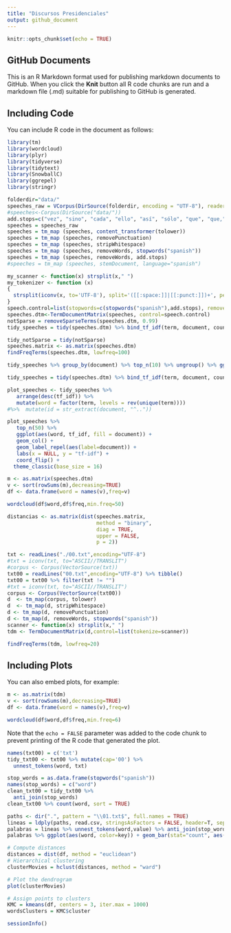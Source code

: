 ```yaml
---
title: "Discursos Presidenciales"
output: github_document
---
```


```r
knitr::opts_chunk$set(echo = TRUE)
```

## GitHub Documents

This is an R Markdown format used for publishing markdown documents to GitHub. When you click the **Knit** button all R code chunks are run and a markdown file (.md) suitable for publishing to GitHub is generated.

## Including Code

You can include R code in the document as follows:

```r
library(tm)
library(wordcloud)
library(plyr)
library(tidyverse)
library(tidytext)
library(SnowballC)
library(ggrepel)
library(stringr)
```
```r
folderdir="data/"
speeches_raw = VCorpus(DirSource(folderdir, encoding = "UTF-8"), readerControl=list(reader=readPlain,language="es"))
#speeches<-Corpus(DirSource("data/"))
add.stops=c("vez", "sino", "cada", "ello", "así", "sólo", "que", "que,", "señorías", "señorías,","gobierno","política","españa","españoles","país","ser","hacia","años","debe","cualquier","año","manera","todas","mayor","parte","presidenta","ustedes","vista","señora")
speeches = speeches_raw
speeches = tm_map (speeches, content_transformer(tolower))
speeches = tm_map (speeches, removePunctuation)
speeches = tm_map (speeches, stripWhitespace)
speeches = tm_map (speeches, removeWords, stopwords("spanish"))
speeches = tm_map (speeches, removeWords, add.stops)
#speeches = tm_map (speeches, stemDocument, language="spanish")

my_scanner <- function(x) strsplit(x," ")
my_tokenizer <- function (x) 
{
  strsplit(iconv(x, to='UTF-8'), split='([[:space:]]|[[:punct:]])+', perl=F)[[1]]
}
speech.control=list(stopwords=c(stopwords("spanish"),add.stops), removeNumbers=FALSE, removePunctuation=FALSE) #, tokenize=my_tokenizer
speeches.dtm<-TermDocumentMatrix(speeches, control=speech.control)
notSparse = removeSparseTerms(speeches.dtm, 0.99)
tidy_speeches = tidy(speeches.dtm) %>% bind_tf_idf(term, document, count)

tidy_notSparse = tidy(notSparse)
speeches.matrix <- as.matrix(speeches.dtm)
findFreqTerms(speeches.dtm, lowfreq=100)
```
```r
tidy_speeches %>% group_by(document) %>% top_n(10) %>% ungroup() %>% ggplot(aes(term,count)) + geom_bar(stat="identity", aes(colour=document, alpha=1/2)) + facet_wrap(~document, scales = "free", ncol = 1) + theme(legend.position="none")
```
```r
tidy_speeches = tidy(speeches.dtm) %>% bind_tf_idf(term, document, count)

plot_speeches <- tidy_speeches %>%
   arrange(desc(tf_idf)) %>%
   mutate(word = factor(term, levels = rev(unique(term)))) 
#%>%  mutate(id = str_extract(document, "^.."))

plot_speeches %>% 
   top_n(50) %>%
   ggplot(aes(word, tf_idf, fill = document)) +
   geom_col() +
   geom_label_repel(aes(label=document)) +
   labs(x = NULL, y = "tf-idf") +
   coord_flip() +
  theme_classic(base_size = 16)
```

```r
m <- as.matrix(speeches.dtm)
v <- sort(rowSums(m),decreasing=TRUE)
df <- data.frame(word = names(v),freq=v)
```


```r
wordcloud(df$word,df$freq,min.freq=50)
```
```r
distancias <- as.matrix(dist(speeches.matrix, 
                             method = "binary", 
                             diag = TRUE, 
                             upper = FALSE, 
                             p = 2))
```

```r
txt <- readLines("./00.txt",encoding="UTF-8")
#txt = iconv(txt, to="ASCII//TRANSLIT")
#corpus <- Corpus(VectorSource(txt))
txt00 = readLines("00.txt",encoding="UTF-8") %>% tibble()
txt00 = txt00 %>% filter(txt != "")
#txt = iconv(txt, to="ASCII//TRANSLIT")
corpus <- Corpus(VectorSource(txt00))
d  <- tm_map(corpus, tolower)
d  <- tm_map(d, stripWhitespace)
d <- tm_map(d, removePunctuation)
d <- tm_map(d, removeWords, stopwords("spanish"))
scanner <- function(x) strsplit(x," ")
tdm <- TermDocumentMatrix(d,control=list(tokenize=scanner))

findFreqTerms(tdm, lowfreq=20)

```

## Including Plots

You can also embed plots, for example:
```r
m <- as.matrix(tdm)
v <- sort(rowSums(m),decreasing=TRUE)
df <- data.frame(word = names(v),freq=v)
```


```r
wordcloud(df$word,df$freq,min.freq=6)
```

Note that the `echo = FALSE` parameter was added to the code chunk to prevent printing of the R code that generated the plot.

```r

names(txt00) = c('txt')
tidy_txt00 <- txt00 %>% mutate(cap='00') %>% 
  unnest_tokens(word, txt)

stop_words = as.data.frame(stopwords("spanish"))
names(stop_words) = c("word")
clean_txt00 = tidy_txt00 %>% 
  anti_join(stop_words)
clean_txt00 %>% count(word, sort = TRUE) 

```

```r
paths <- dir(".", pattern = "\\01.txt$", full.names = TRUE)
lineas = ldply(paths, read.csv, stringsAsFactors = FALSE, header=T, sep="\t", encoding = 'UTF-8') %>% gather(na.rm = TRUE)
palabras = lineas %>% unnest_tokens(word,value) %>% anti_join(stop_words)
palabras %>% ggplot(aes(word, color=key)) + geom_bar(stat="count", aes(color=key)) + facet_grid(.~key)
```
```r
# Compute distances
distances = dist(df, method = "euclidean")
# Hierarchical clustering
clusterMovies = hclust(distances, method = "ward") 

# Plot the dendrogram
plot(clusterMovies)
```

```r
# Assign points to clusters
KMC = kmeans(df, centers = 3, iter.max = 1000)
wordsClusters = KMC$cluster
```



```r
sessionInfo()
```

